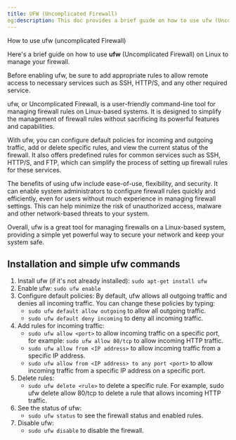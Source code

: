 ```yaml
---
title: UFW (Uncomplicated Firewall)
og:description: This doc provides a brief guide on how to use ufw (Uncomplicated Firewall) on Linux-based systems to manage firewall rules.
---
```


How to use ufw (uncomplicated Firewall)

Here's a brief guide on how to use **ufw** (Uncomplicated Firewall) on Linux to manage your firewall.

<Note>
  Before enabling ufw, be sure to add appropriate rules to allow remote access
  to necessary services such as SSH, HTTP/S, and any other required service.
</Note>

ufw, or Uncomplicated Firewall, is a user-friendly command-line tool for managing firewall rules on Linux-based systems. It is designed to simplify the management of firewall rules without sacrificing its powerful features and capabilities.

With ufw, you can configure default policies for incoming and outgoing traffic, add or delete specific rules, and view the current status of the firewall. It also offers predefined rules for common services such as SSH, HTTP/S, and FTP, which can simplify the process of setting up firewall rules for these services.

The benefits of using ufw include ease-of-use, flexibility, and security. It can enable system administrators to configure firewall rules quickly and efficiently, even for users without much experience in managing firewall settings. This can help minimize the risk of unauthorized access, malware and other network-based threats to your system.

Overall, ufw is a great tool for managing firewalls on a Linux-based system, providing a simple yet powerful way to secure your network and keep your system safe.

## Installation and simple ufw commands

1. Install ufw (if it's not already installed): `sudo apt-get install ufw`
2. Enable ufw: `sudo ufw enable`
3. Configure default policies: By default, ufw allows all outgoing traffic and denies all incoming traffic. You can change these policies by typing:
   - `sudo ufw default allow outgoing` to allow all outgoing traffic.
   - `sudo ufw default deny incoming` to deny all incoming traffic.
4. Add rules for incoming traffic:
   - `sudo ufw allow <port>` to allow incoming traffic on a specific port, for example: `sudo ufw allow 80/tcp` to allow incoming HTTP traffic.
   - `sudo ufw allow from <IP address>` to allow incoming traffic from a specific IP address.
   - `sudo ufw allow from <IP address> to any port <port>` to allow incoming traffic from a specific IP address on a specific port.
5. Delete rules:
   - `sudo ufw delete <rule>` to delete a specific rule. For example, sudo ufw delete allow 80/tcp to delete a rule that allows incoming HTTP traffic.
6. See the status of ufw:
   - `sudo ufw status` to see the firewall status and enabled rules.
7. Disable ufw:
   - `sudo ufw disable` to disable the firewall.
